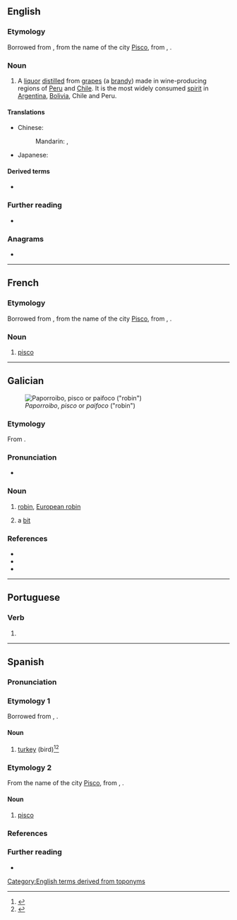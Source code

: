 {{also|Pisco}}
==English==

===Etymology===
Borrowed from {{bor|en|es|-}}, from the name of the city [[w:Pisco, Peru|Pisco]], from {{der|en|qu|pishku}}, {{m|qu|pisqu}}.

===Noun===
{{en-noun|~}}

# A [[liquor]] [[distilled]] from [[grape]]s (a [[brandy]]) made in wine-producing regions of [[Peru]] and [[Chile]]. It is the most widely consumed [[spirit]] in [[Argentina]], [[Bolivia]], Chile and Peru.

====Translations====
{{trans-top|a liquor}}
* Chinese:
*: Mandarin: {{t|cmn|匹斯可|tr=pǐsīkě}}, {{t|cmn|皮斯科|tr=písīkē}}
{{trans-mid}}
* Japanese: {{t|ja|ピスコ|tr=pisuko}}
{{trans-bottom}}

====Derived terms====
* {{l|en|pisco sour}}

===Further reading===
* {{pedia}}

===Anagrams===
* {{anagrams|en|a=ciops|COIPs|Picos}}

[[Category:English terms derived from toponyms]]

----

==French==

===Etymology===
Borrowed from {{bor|fr|es|-}}, from the name of the city [[w:Pisco, Peru|Pisco]], from {{der|fr|qu|pishku}}, {{m|qu|pisqu}}.

===Noun===
{{fr-noun|m}}

# [[#English|pisco]]

----

==Galician==
[[File:Roodborstje.jpg|thumb|''Paporroibo'', ''pisco'' or ''paifoco'' ("robin")]]

===Etymology===
From {{back-formation|gl|piscar|t=to blink}}.

===Pronunciation===
* {{IPA|gl|[ˈpiskʊ]}}

===Noun===
{{gl-noun|m}}

# [[robin]], [[European robin]] {{gloss|''[[Erithacus rubecula]]''}}
#: {{syn|gl|paporroibo|paifoco}}
# a [[bit]]
#: {{syn|gl|chisco}}

===References===
* {{R:DDLG}}
* {{R:TILG}}
* {{R:TLPGP}}
{{c|gl|Birds}}

----

==Portuguese==

===Verb===
{{head|pt|verb form}}

# {{inflection of|pt|piscar||1|s|pres|indc}}

----

==Spanish==

===Pronunciation===
{{es-IPA}}

===Etymology 1===
Borrowed from {{bor|es|qu|pishku}}, {{m|qu|pisqu}}.

====Noun====
{{es-noun|m|f=pisca}}

# {{lb|es|Colombia|Venezuela}} [[turkey]] (bird)<ref>{{R:DRAE}}</ref><ref>{{R:es:DAMER}}</ref>
#: {{syn|es|pavo|chompipe|q2=Mexico, Central America|guajolote|q3=Mexico, Central America|guanajo|q4=Cuba}}

===Etymology 2===
From the name of the city [[w:Pisco, Peru|Pisco]], from {{der|es|qu|pishku}}, {{m|qu|pisqu}}.

====Noun====
{{es-noun|m}}

# [[#English|pisco]]

===References===
<references />

===Further reading===
* {{R:DRAE}}

{{C|es|Alcoholic beverages|Birds}}